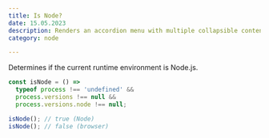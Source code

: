 ```yaml
---
title: Is Node?
date: 15.05.2023
description: Renders an accordion menu with multiple collapsible content elements.
category: node

---
```

Determines if the current runtime environment is Node.js.


```js
const isNode = () =>
  typeof process !== 'undefined' &&
  process.versions !== null &&
  process.versions.node !== null;

isNode(); // true (Node)
isNode(); // false (browser)
```
